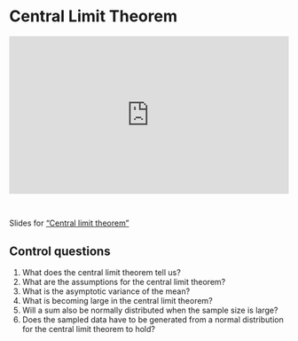 # Central Limit Theorem

::: {style="padding:56.25% 0 0 0;position:relative;"}
<iframe src="https://player.vimeo.com/video/1054272095?badge=0&amp;autopause=0&amp;player_id=0&amp;app_id=58479" frameborder="0" allow="autoplay; fullscreen; picture-in-picture; clipboard-write; encrypted-media" style="position:absolute;top:0;left:0;width:100%;height:100%;" title="Central Limit Theorem">

</iframe>
:::

```{=html}
<script src="https://player.vimeo.com/api/player.js"></script>
```

<br>

Slides for ["Central limit theorem"](video-pdfs/3/centrallimittheorem.pdf)

## Control questions

1.  What does the central limit theorem tell us?
2.  What are the assumptions for the central limit theorem?
3.  What is the asymptotic variance of the mean?
4.  What is becoming large in the central limit theorem?
5.  Will a sum also be normally distributed when the sample size is large?
6.  Does the sampled data have to be generated from a normal distribution for the central limit theorem to hold?
